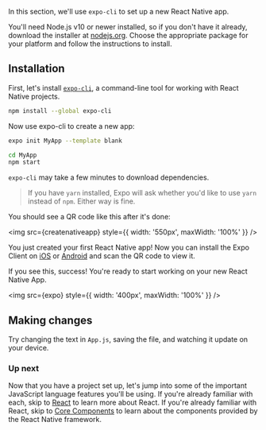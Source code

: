 
<Author name="@jimmyliu" url="https://twitter.com/jimmyliu" />

In this section, we'll use `expo-cli` to set up a new React Native app.

You'll need Node.js v10 or newer installed, so if you don't have it already, download the installer at [nodejs.org](https://nodejs.org). Choose the appropriate package for your platform and follow the instructions to install.

## Installation

First, let's install [`expo-cli`](https://docs.expo.io/versions/latest/workflow/expo-cli/), a command-line tool for working with React Native projects.

```bash
npm install --global expo-cli
```

Now use expo-cli to create a new app:

```bash
expo init MyApp --template blank

cd MyApp
npm start
```

`expo-cli` may take a few minutes to download dependencies.

> If you have `yarn` installed, Expo will ask whether you'd like to use `yarn` instead of `npm`. Either way is fine.

You should see a QR code like this after it's done:

<img src={createnativeapp} style={{ width: '550px', maxWidth: '100%' }} />

You just created your first React Native app! Now you can install the Expo Client on [iOS](https://itunes.apple.com/us/app/expo-client/id982107779?mt=8) or [Android](https://play.google.com/store/apps/details?id=host.exp.exponent&hl=en) and scan the QR code to view it.

If you see this, success! You're ready to start working on your new React Native App.

<img src={expo} style={{ width: '400px', maxWidth: '100%' }} />

## Making changes

Try changing the text in `App.js`, saving the file, and watching it update on your device.

### Up next

Now that you have a project set up, let's jump into some of the important JavaScript language features you'll be using. If you're already familiar with each, skip to [React](../react) to learn more about React. If you're already familiar with React, skip to [Core Components](../core_components) to learn about the components provided by the React Native framework.

